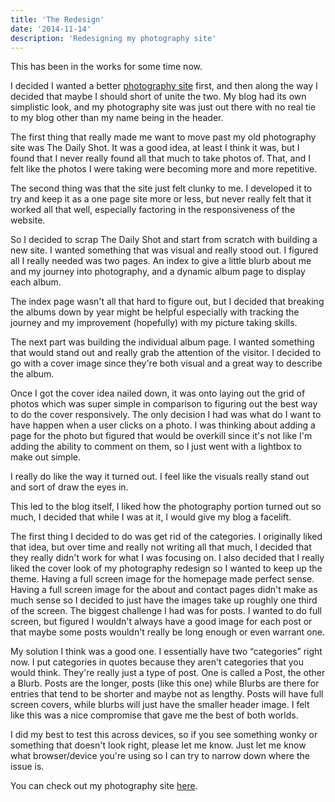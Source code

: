 ```yaml
---
title: 'The Redesign'
date: '2014-11-14'
description: 'Redesigning my photography site'
---
```


This has been in the works for some time now.

I decided I wanted a better <a href="http://kpwags.com/photography">photography site</a> first, and then along the way I decided that maybe I should short of unite the two. My blog had its own simplistic look, and my photography site was just out there with no real tie to my blog other than my name being in the header.

The first thing that really made me want to move past my old photography site was The Daily Shot. It was a good idea, at least I think it was, but I found that I never really found all that much to take photos of. That, and I felt like the photos I were taking were becoming more and more repetitive.

The second thing was that the site just felt clunky to me. I developed it to try and keep it as a one page site more or less, but never really felt that it worked all that well, especially factoring in the responsiveness of the website.

So I decided to scrap The Daily Shot and start from scratch with building a new site. I wanted something that was visual and really stood out. I figured all I really needed was two pages. An index to give a little blurb about me and my journey into photography, and a dynamic album page to display each album.

The index page wasn't all that hard to figure out, but I decided that breaking the albums down by year might be helpful especially with tracking the journey and my improvement (hopefully) with my picture taking skills.

The next part was building the individual album page. I wanted something that would stand out and really grab the attention of the visitor. I decided to go with a cover image since they're both visual and a great way to describe the album.

Once I got the cover idea nailed down, it was onto laying out the grid of photos which was super simple in comparison to figuring out the best way to do the cover responsively. The only decision I had was what do I want to have happen when a user clicks on a photo. I was thinking about adding a page for the photo but figured that would be overkill since it's not like I'm adding the ability to comment on them, so I just went with a lightbox to make out simple.

I really do like the way it turned out. I feel like the visuals really stand out and sort of draw the eyes in.

This led to the blog itself, I liked how the photography portion turned out so much, I decided that while I was at it, I would give my blog a facelift.

The first thing I decided to do was get rid of the categories. I originally liked that idea, but over time and really not writing all that much, I decided that they really didn't work for what I was focusing on. I also decided that I really liked the cover look of my photography redesign so I wanted to keep up the theme. Having a full screen image for the homepage made perfect sense. Having a full screen image for the about and contact pages didn't make as much sense so I decided to just have the images take up roughly one third of the screen. The biggest challenge I had was for posts. I wanted to do full screen, but figured I wouldn't always have a good image for each post or that maybe some posts wouldn't really be long enough or even warrant one.

My solution I think was a good one. I essentially have two “categories” right now. I put categories in quotes because they aren't categories that you would think. They're really just a type of post. One is called a Post, the other a Blurb. Posts are the longer, posts (like this one) while Blurbs are there for entries that tend to be shorter and maybe not as lengthy. Posts will have full screen covers, while blurbs will just have the smaller header image. I felt like this was a nice compromise that gave me the best of both worlds.

I did my best to test this across devices, so if you see something wonky or something that doesn't look right, please let me know. Just let me know what browser/device you're using so I can try to narrow down where the issue is.

You can check out my photography site <a href="https://kpwags.com/photography">here</a>.
